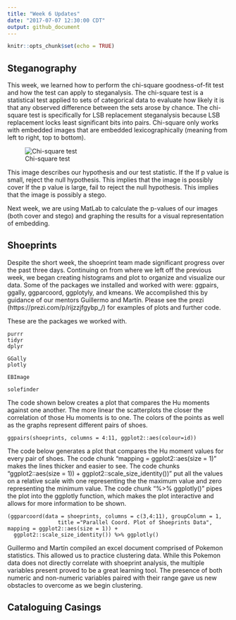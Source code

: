 ```yaml
---
title: "Week 6 Updates"
date: "2017-07-07 12:30:00 CDT"
output: github_document
---
```


```r
knitr::opts_chunk$set(echo = TRUE)
```

## Steganography
This week, we learned how to perform the chi-square goodness-of-fit test and how the test can apply to steganalysis. The chi-square test is a statistical test applied to sets of categorical data to evaluate how likely it is that any observed difference between the sets arose by chance. The chi-square test is specifically for LSB replacement steganalysis because LSB replacement locks least significant bits into pairs. Chi-square only works with embedded images that are embedded lexicographically (meaning from left to right, top to bottom). 

![Chi-square test](Chi-square.png)

This image describes our hypothesis and our test statistic. If the If p value is small, reject the null hypothesis. This implies that the image is possibly cover
If the p value is large, fail to reject the null hypothesis. This implies that the image is possibly a stego. 

Next week, we are using MatLab to calculate the p-values of our images (both cover and stego) and graphing the results for a visual representation of embedding. 


## Shoeprints
Despite the short week, the shoeprint team made significant progress over the past three days. Continuing on from where we left off the previous week, we began creating histograms and plot to organize and visualize our data. Some of the packages we installed and worked with were: ggpairs, ggally, ggparcoord, ggplotyly, and kmeans. We accomplished this by guidance of our mentors Guillermo and Martín.  Please see the prezi (https://prezi.com/p/rijzzjfgybp_/) for examples of plots and further code.

These are the packages we worked with.
```
purrr
tidyr
dplyr

GGally
plotly

EBImage

solefinder

```
The code shown below creates a plot that compares the Hu moments against one another. The more linear the scatterplots the closer the correlation of those Hu moments is to one. The colors of the points as well as the graphs represent different pairs of shoes.
```
ggpairs(shoeprints, columns = 4:11, ggplot2::aes(colour=id))
```
The code below generates a plot that compares the Hu moment values for every pair of shoes. The code chunk "mapping = ggplot2::aes(size = 1)" makes the lines thicker and easier to see. The code chunks "ggplot2::aes(size = 1)) + ggplot2::scale_size_identity())" put all the values on a relative scale with one representing the the maximum value and zero representing the minimum value. The code chunk "%>% ggplotly()" pipes the plot into the ggplotly function, which makes the plot interactive and allows for more information to be shown.
```
(ggparcoord(data = shoeprints, columns = c(3,4:11), groupColumn = 1,
                title ="Parallel Coord. Plot of Shoeprints Data", mapping = ggplot2::aes(size = 1)) +
  ggplot2::scale_size_identity()) %>% ggplotly()
```

Guillermo and Martín compiled an excel document comprised of Pokemon statistics. This allowed us to practice clustering data. While this Pokemon data does not directly correlate with shoeprint analysis, the multiple variables present proved to be a great learning tool. The presence of both numeric and non-numeric variables paired with their range gave us new obstacles to overcome as we begin clustering.

## Cataloguing Casings 
